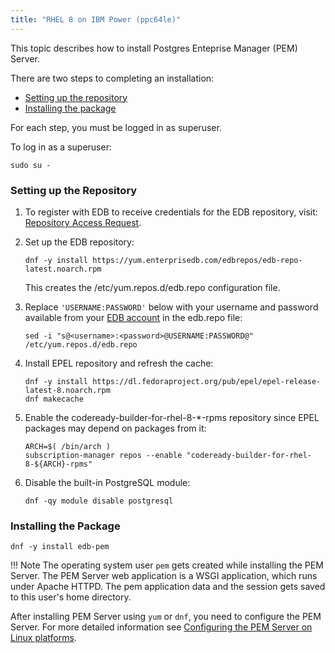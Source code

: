 ```yaml
---
title: "RHEL 8 on IBM Power (ppc64le)"
---
```


This topic describes how to install Postgres Enteprise Manager (PEM) Server.

There are two steps to completing an installation:

- [Setting up the repository](#setting-up-the-repository)
- [Installing the package](#installing-the-package)

For each step, you must be logged in as superuser.

To log in as a superuser:

```shell
sudo su -
```

### Setting up the Repository

1. To register with EDB to receive credentials for the EDB repository, visit: [Repository Access Request](https://www.enterprisedb.com/repository-access-request).

1. Set up the EDB repository:

   ```shell
   dnf -y install https://yum.enterprisedb.com/edbrepos/edb-repo-latest.noarch.rpm
   ```

   This creates the /etc/yum.repos.d/edb.repo configuration file.

1. Replace `'USERNAME:PASSWORD'` below with your username and password available from your
   [EDB account](https://www.enterprisedb.com/user) in the edb.repo file:

   ```shell
   sed -i "s@<username>:<password>@USERNAME:PASSWORD@" /etc/yum.repos.d/edb.repo
   ```

1. Install EPEL repository and refresh the cache:

   ```shell
   dnf -y install https://dl.fedoraproject.org/pub/epel/epel-release-latest-8.noarch.rpm
   dnf makecache
   ```

1. Enable the codeready-builder-for-rhel-8-\*-rpms repository since EPEL packages may depend on packages from it:

   ```shell
   ARCH=$( /bin/arch )
   subscription-manager repos --enable "codeready-builder-for-rhel-8-${ARCH}-rpms"
   ```

1. Disable the built-in PostgreSQL module:
   
   ```shell
   dnf -qy module disable postgresql
   ```

### Installing the Package

   ```shell
   dnf -y install edb-pem
   ```

!!! Note
    The operating system user `pem` gets created while installing the PEM Server. The PEM Server web application is a WSGI application, which runs under Apache HTTPD. The pem application data and the session gets saved to this user's home directory.

After installing PEM Server using `yum` or `dnf`, you need to configure the PEM Server. For more detailed information see [Configuring the PEM Server on Linux platforms](05_configuring_the_pem_server_on_linux/#configuring_the_pem_server_on_linux).


